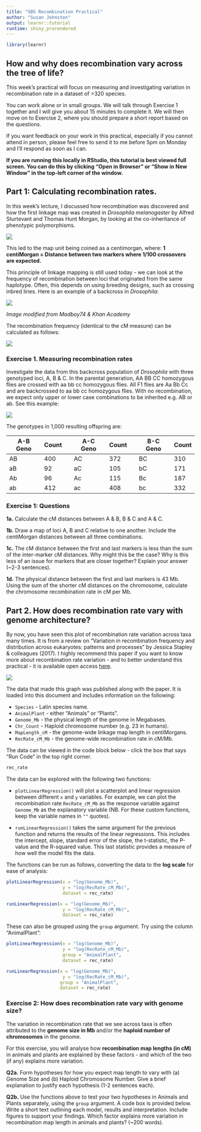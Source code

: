```yaml
---
title: "SBS Recombination Practical"
author: "Susan Johnston"
output: learnr::tutorial
runtime: shiny_prerendered
---
```



```r
library(learnr)
```

## How and why does recombination vary across the tree of life?

This week's practical will focus on measuring and investigating variation in recombination rate in a dataset of >320 species.

You can work alone or in small groups. We will talk through Exercise 1 together and I will give you about 15 minutes to complete it. We will then move on to Exercise 2, where you should prepare a short report based on the questions.

If you want feedback on your work in this practical, especially if you cannot attend in person, please feel free to send it to me before 5pm on Monday and I'll respond as soon as I can.

**If you are running this locally in RStudio, this tutorial is best viewed full screen. You can do this by clicking "Open in Browser" or "Show in New Window" in the top-left corner of the window.**

## Part 1: Calculating recombination rates.

In this week's lecture, I discussed how recombination was discovered and how the first linkage map was created in *Drosophila melanogaster* by Alfred Sturtevant and Thomas Hunt Morgan, by looking at the co-inheritance of phenotypic polymorphisms. 

![](images/linkage_map.jpg)

This led to the map unit being coined as a centimorgan, where:
**1 centiMorgan = Distance between two markers where 1/100 crossovers are expected.**

This principle of linkage mapping is still used today - we can look at the frequency of recombination between loci that originated from the same haplotype. Often, this depends on using breeding designs, such as crossing inbred lines. Here is an example of a backcross in *Drosophila*:

![](images/DS_map_example.PNG)

*Image modified from Madboy74 & Khan Academy*


The recombination frequency (identical to the cM measure) can be calculated as follows:

![](images/recombfreq.PNG)


### Exercise 1. Measuring recombination rates

Investigate the data from this backcross population of *Drosophila* with three genotyped loci, A, B & C. In the parental generation, AA BB CC homozygous flies are crossed with aa bb cc homozygous flies. All F1 flies are Aa Bb Cc and are backcrossed to aa bb cc homozygous flies. With no recombination, we expect only upper or lower case combinations to be inherited e.g. AB or ab. See this example:

![](images/mappingcross.PNG)

The genotypes in 1,000 resulting offspring are:

A-B Geno | Count | | A-C Geno | Count | | B-C Geno | Count
---|-----|-|----|-----|-|----|------
AB | 400 | | AC | 372 | | BC | 310
aB | 92  | | aC | 105 | | bC | 171
Ab | 96  | | Ac | 115 | | Bc | 187
ab | 412 | | ac | 408 | | bc | 332

### Exercise 1: Questions

**1a.** Calculate the cM distances between A & B, B & C and A & C.

**1b.** Draw a map of loci A, B and C relative to one another. Include the centiMorgan distances between all three combinations.

**1c.** The cM distance between the first and last markers is less than the sum of the inter-marker cM distances. Why might this be the case? Why is this less of an issue for markers that are closer together? Explain your answer (~2-3 sentences).

**1d.**  The physical distance between the first and last markers is 43 Mb. Using the sum of the shorter cM distances on the chromosome, calculate the chromosome recombination rate in cM per Mb.


## Part 2. How does recombination rate vary with genome architecture?

By now, you have seen this plot of recombination rate variation across taxa many times. It is from a review on "Variation in recombination frequency and distribution across eukaryotes: patterns and processes" by Jessica Stapley & colleagues (2017). I highly recommend this paper if you want to know more about recombination rate variation - and to better understand this practical - it is available open access [here](https://royalsocietypublishing.org/doi/10.1098/rstb.2016.0455).

![](images/stapley_recomb.png)

The data that made this graph was published along with the paper. It is loaded into this document and includes information on the following:

* `Species` - Latin species name.
* `AnimalPlant` - either "Animals" or "Plants".
* `Genome_Mb` - the physical length of the genome in Megabases.
* `Chr_Count` - Haploid chromosome number (e.g. 23 in humans).
* `MapLength_cM` - the genome-wide linkage map length in centiMorgans.
* `RecRate_cM_Mb` - the genome-wide recombination rate in cM/Mb.

The data can be viewed in the code block below - click the box that says "Run Code" in the top right corner.

```r
rec_rate
```

The data can be explored with the following two functions:

* `plotLinearRegression()` will plot a scatterplot and linear regression between different `x` and `y` variables. For example, we can plot the recombination rate `RecRate_cM_Mb` as the response variable against `Genome_Mb` as the explanatory variable (NB. For these custom functions, keep the variable names in `""` quotes).

* `runLinearRegression()` takes the same argument for the previous function and returns the results of the linear regressions. This includes the intercept, slope, standard error of the slope, the t-statistic, the P-value and the R-squared value. This last statistic provides a measure of how well the model fits the data.

The functions can be run as follows, converting the data to the **log scale** for ease of analysis:

```r
plotLinearRegression(x = "log(Genome_Mb)",
                     y = "log(RecRate_cM_Mb)",
                     dataset = rec_rate)

runLinearRegression(x = "log(Genome_Mb)",
                     y = "log(RecRate_cM_Mb)",
                     dataset = rec_rate)
```

These can also be grouped using the `group` argument. Try using the column "AnimalPlant":

```r
plotLinearRegression(x = "log(Genome_Mb)",
                     y = "log(RecRate_cM_Mb)",
                     group = "AnimalPlant",
                     dataset = rec_rate)

runLinearRegression(x = "log(Genome_Mb)",
                     y = "log(RecRate_cM_Mb)",
                    group = "AnimalPlant",
                    dataset = rec_rate)
```


### Exercise 2: How does recombination rate vary with genome size?

The variation in recombination rate that we see across taxa is often attributed to the **genome size in Mb** and/or the **haploid number of chromosomes** in the genome.

For this exercise, you will analyse how **recombination map lengths (in cM)** in animals and plants are explained by these factors - and which of the two (if any) explains more variation. 

**Q2a.** Form hypotheses for how you expect map length to vary with (a) Genome Size and (b) Haploid Chromosome Number. Give a brief explanation to justify each hypothesis (1-2 sentences each).

**Q2b.** Use the functions above to test your two hypotheses in Animals and Plants separately, using the `group` argument. A code box is provided below. Write a short text outlining each model, results and interpretation. Include figures to support your findings. Which factor explains more variation in recombination map length in animals and plants? (~200 words).

```r


```







